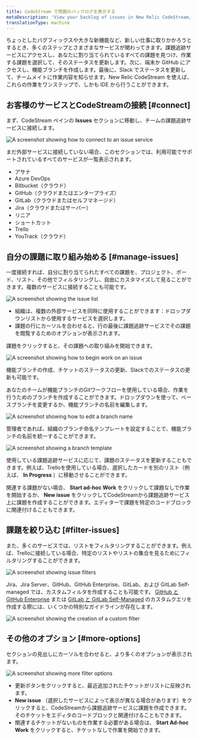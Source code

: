 ```yaml
---
title: CodeStream で問題のバックログを表示する
metaDescription: 'View your backlog of issues in New Relic CodeStream, and simplify the process of starting work.'
translationType: machine
---
```










ちょっとしたバグフィックスや大きな新機能など、新しい仕事に取りかかろうとするとき、多くのステップとさまざまなサービスが関わってきます。課題追跡サービスにアクセスし、あなたに割り当てられているすべての課題を見つけ、作業する課題を選択して、そのステータスを更新します。次に、端末か GitHub にアクセスし、機能ブランチを作成します。最後に、Slack でステータスを更新して、チームメイトに作業内容を知らせます。New Relic CodeStream を使えば、これらの作業をワンステップで、しかも IDE から行うことができます。

## お客様のサービスとCodeStreamの接続 [#connect]

まず、CodeStream ペインの **Issues** セクションに移動し、チームの課題追跡サービスに接続します。

<img
  title="issue service"
  alt="A screenshot showing how to connect to an issue service"
  src={codestreamIssueProviderConnection}
/>

まだ外部サービスに接続していない場合、このセクションでは、利用可能でサポートされているすべてのサービスが一覧表示されます。

* アサナ
* Azure DevOps
* Bitbucket（クラウド）
* GitHub（クラウドまたはエンタープライズ）
* GitLab（クラウドまたはセルフマネージド）
* Jira（クラウドまたはサーバー）
* リニア
* ショートカット
* Trello
* YouTrack（クラウド）

## 自分の課題に取り組み始める [#manage-issues]

一度接続すれば、自分に割り当てられたすべての課題を、プロジェクト、ボード、リスト、その他でフィルタリングし、自由にカスタマイズして見ることができます。複数のサービスに接続することも可能です。

<img
  title="issue list"
  alt="A screenshot showing the issue list"
  src={codestreamIssuesSectionBacklog}
/>

* 組織は、複数の外部サービスを同時に使用することができます：ドロップダウンリストから使用するサービスを選択します。
* 課題の行にカーソルを合わせると、行の最後に課題追跡サービスでその課題を閲覧するためのオプションが表示されます。

課題をクリックすると、その課題への取り組みを開始できます。

<img
  title="start work"
  alt="A screenshot showing how to begin work on an issue"
  src={codestreamCreateBranchStartWork}
/>

機能ブランチの作成、チケットのステータスの更新、Slackでのステータスの更新も可能です。

あなたのチームが機能ブランチのGitワークフローを使用している場合、作業を行うためのブランチを作成することができます。ドロップダウンを使って、ベースブランチを変更するか、機能ブランチの名前を編集します。

<img
  title="branch options"
  alt="A screenshot showing how to edit a branch name"
  src={codestreamCreateBranchOptions}
/>

管理者であれば、組織のブランチ命名テンプレートを設定することで、機能ブランチの名前を統一することができます。

<img
  title="branch template"
  alt="A screenshot showing a branch template"
  src={codestreamCreateBranchTemplate}
/>

使用している課題追跡サービスに応じて、課題のステータスを更新することもできます。例えば、Trelloを使用している場合、選択したカードを別のリスト（例えば、 **In Progress** ）に移動させることができます。

関連する課題がない場合、 **Start ad-hoc Work** をクリックして課題なしで作業を開始するか、 **New issue** をクリックしてCodeStreamから課題追跡サービス上に課題を作成することができます。エディターで課題を特定のコードブロックに関連付けることもできます。

## 課題を絞り込む [#filter-issues]

また、多くのサービスでは、リストをフィルタリングすることができます。例えば、Trelloに接続している場合、特定のリストやリストの集合を見るためにフィルタリングすることができます。

<img
  alt="A screenshot showing issue filters"
  src={codestreamIssuesFilterExample}
/>

Jira、Jira Server、GitHub、GitHub Enterprise、GitLab、および GitLab Self-managed では、カスタムフィルタを作成することも可能です。 [GitHub と GitHub Enterprise](/docs/codestream/codestream-ui-overview/pull-requests-section/#github) または [GitLab と GitLab Self-Managed](/docs/codestream/codestream-ui-overview/pull-requests-section/#gitlab) のカスタムクエリを作成する際には、いくつかの特別なガイドラインが存在します。

<img
  title="custom-filter"
  alt="A screenshot showing the creation of a custom filter"
  src={codestreamCreateCustomIssueFilter}
/>

## その他のオプション [#more-options]

セクションの見出しにカーソルを合わせると、より多くのオプションが表示されます。

<img
  title="more-options"
  alt="A screenshot showing more filter options"
  src={codestreamIssuesSectionHeaderButtons}
/>

* 更新ボタンをクリックすると、最近追加されたチケットがリストに反映されます。
* **New issue** （選択したサービスによって表示が異なる場合があります）をクリックすると、CodeStreamから課題追跡サービスに課題を作成できます。そのチケットをエディタのコードブロックと関連付けることもできます。
* 関連するチケットがないものを作業する必要がある場合は、 **Start Ad-hoc Work** をクリックすると、チケットなしで作業を開始できます。